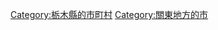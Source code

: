 {{Commonscat|Sano, Tochigi}}
{{Catmore}}

{{DEFAULTSORT:Sano-shi}}
[[Category:栃木縣的市町村|Category:栃木縣的市町村]]
[[Category:關東地方的市|Category:關東地方的市]]